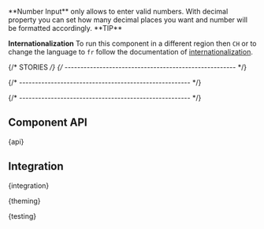 
<Meta of={NumberInputStories} />

<StoryHeading of={NumberInputStories.Basic} hidden></StoryHeading>

<Banner of={NumberInputStories} />

<Lead>
  **Number Input** only allows to enter valid numbers. With decimal property you can set how many decimal places you
  want and number will be formatted accordingly.
</Lead>

<InfoQuote>
**TIP**

**Internationalization** To run this component in a different region then `CH` or to change the language to `fr` follow the documentation of [internationalization](?path=/docs/development-internationalization--page).

</InfoQuote>

<Canvas of={NumberInputStories.Basic} sourceState="shown" />

<PlaygroundBar of={NumberInputStories.Basic}></PlaygroundBar>

{/* STORIES */}
{/* ------------------------------------------------------ */}

<StoryHeading of={NumberInputStories.FieldControl}></StoryHeading>

<Canvas of={NumberInputStories.FieldControl} />

{/* ------------------------------------------------------ */}

<StoryHeading of={NumberInputStories.Currency}></StoryHeading>

<Canvas of={NumberInputStories.Currency} />

{/* ------------------------------------------------------ */}

## Component API


<Markdown>{api}</Markdown>

## Integration


<Markdown>{integration}</Markdown>


<Markdown>{theming}</Markdown>


<Markdown>{testing}</Markdown>

<Footer />
